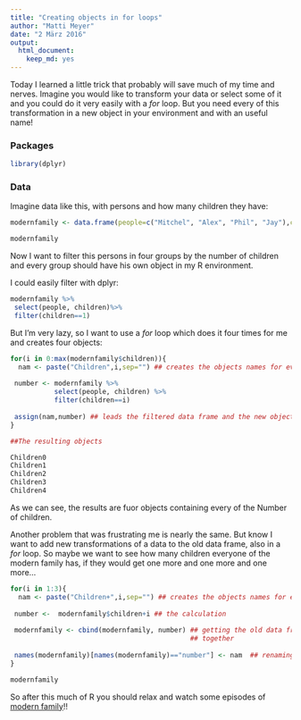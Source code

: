 ```yaml
---
title: "Creating objects in for loops"
author: "Matti Meyer"
date: "2 März 2016"
output: 
  html_document: 
    keep_md: yes
---
```


Today I learned a little trick that probably will save much of my time and nerves. Imagine you would like to transform your data or select some of it and you could do it very easily with a _for_ loop. But you need every of this transformation in a new object in your environment and with an useful name! 

### Packages 
```r
library(dplyr)
```

### Data 
Imagine data like this, with persons and how many children they have:

```r
modernfamily <- data.frame(people=c("Mitchel", "Alex", "Phil", "Jay"),children=c(1,0,3,4) )

modernfamily
```

Now I want to filter this persons in four groups by the number of children and every group should have his own object in my R environment.

I could easily filter with dplyr:

```r
modernfamily %>%
 select(people, children)%>%
 filter(children==1)

```

But I'm very lazy, so I want to use a _for_ loop which does it four times for me and creates four objects:

```r
for(i in 0:max(modernfamily$children)){
  nam <- paste("Children",i,sep="") ## creates the objects names for every iteration
 
 number <- modernfamily %>%
           select(people, children) %>%
           filter(children==i)
 
 assign(nam,number) ## leads the filtered data frame and the new object name together 
}

##The resulting objects

Children0
Children1
Children2
Children3
Children4
```

As we can see, the results are fuor objects containing every of the Number of children. 

Another problem that was frustrating me is nearly the same. But know I want to add new transformations of a data to the old data frame, also in a _for_ loop.
So maybe we want to see how many children everyone of the modern family has, if they would get one more and one more and one more...
```r

for(i in 1:3){
  nam <- paste("Children+",i,sep="") ## creates the objects names for every iteration
 
 number <-  modernfamily$children+i ## the calculation
 
 modernfamily <- cbind(modernfamily, number) ## getting the old data frame and the new calculation
                                             ## together
          
 names(modernfamily)[names(modernfamily)=="number"] <- nam  ## renaming the new variable in the data                                                                ## frame
}

modernfamily
```

So after this much of R you should relax and watch some episodes of [modern family](http://abc.go.com/shows/modern-family)!!